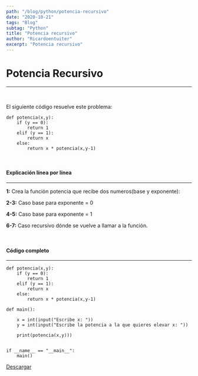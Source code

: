 ```yaml
---
path: "/blog/python/potencia-recursivo"
date: "2020-10-21"
tags: "Blog"
subtag: "Python"
title: "Potencia recursivo"
author: "Ricardoentuiter"
excerpt: "Potencia recursivo"
---
```


# Potencia Recursivo

---

<br />

El siguiente código resuelve este problema:

```python{numberLines: true}
def potencia(x,y):
	if (y == 0):
		return 1
	elif (y == 1):
		return x
	else:
		return x * potencia(x,y-1)
```

<br />

#### Explicación línea por línea

---

**1:** Crea la función potencia que recibe dos numeros(base y exponente):

**2-3:** Caso base para exponente = 0

**4-5:** Caso base para exponente = 1

**6-7:** Caso recursivo dónde se vuelve a llamar a la función.

<br />

#### Código completo

---

```python{numberLines: true}
def potencia(x,y):
	if (y == 0):
		return 1
	elif (y == 1):
		return x
	else:
		return x * potencia(x,y-1)

def main():

	x = int(input("Escribe x: "))
	y = int(input("Escribe la potencia a la que quieres elevar x: "))

	print(potencia(x,y)))


if __name__ == "__main__":
    main()
```

[Descargar](https://gitlab.com/Ricardoengitlab/myp/-/raw/master/P2/src/potencia.py?inline=false "Código en gitlab")
